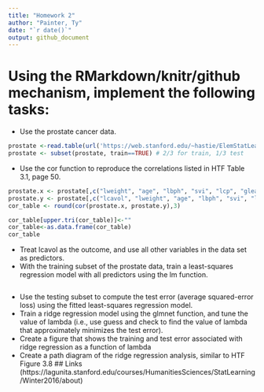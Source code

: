 ```yaml
---
title: "Homework 2"
author: "Painter, Ty"
date: "`r date()`"
output: github_document
---
```

# Using the RMarkdown/knitr/github mechanism, implement the following tasks:
- Use the prostate cancer data.
```r
prostate <-read.table(url('https://web.stanford.edu/~hastie/ElemStatLearn/datasets/prostate.data'))
prostate <- subset(prostate, train==TRUE) # 2/3 for train, 1/3 test
```

- Use the cor function to reproduce the correlations listed in HTF Table 3.1, page 50.
```r
prostate.x <- prostate[,c("lweight", "age", "lbph", "svi", "lcp", "gleason", "pgg45")]
prostate.y <- prostate[,c("lcavol", "lweight", "age", "lbph", "svi", "lcp", "gleason")]
cor_table <- round(cor(prostate.x, prostate.y),3)

cor_table[upper.tri(cor_table)]<-""
cor_table<-as.data.frame(cor_table)
cor_table
```

- Treat lcavol as the outcome, and use all other variables in the data set as predictors.
- With the training subset of the prostate data, train a least-squares regression model with all predictors using the lm function.
```r

```

- Use the testing subset to compute the test error (average squared-error loss) using the fitted least-squares regression model.
- Train a ridge regression model using the glmnet function, and tune the value of lambda (i.e., use guess and check to find the value of lambda that approximately minimizes the test error).
- Create a figure that shows the training and test error associated with ridge regression as a function of lambda
- Create a path diagram of the ridge regression analysis, similar to HTF Figure 3.8
## Links
(https://lagunita.stanford.edu/courses/HumanitiesSciences/StatLearning/Winter2016/about)
